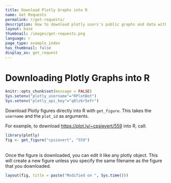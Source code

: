 ```yaml
---
title: Download Plotly Graphs into R
name: Get Requests
permalink: r/get-requests/
description: How to download plotly users's public graphs and data with R.
layout: base
thumbnail: /images/get-requests.png
language: r
page_type: example_index
has_thumbnail: false
display_as: get_request
---
```


# Downloading Plotly Graphs into R

```r
knitr::opts_chunk$set(message = FALSE)
Sys.setenv("plotly_username"="RPlotBot")
Sys.setenv("plotly_api_key"="q0lz6r5efr")
```

Download Plotly figures directly into R with `get_figure`. This takes the `username` and the `plot_id` as arguments.

For example, to download [https://plot.ly/~cpsievert/559](https://plot.ly/~cpsievert/559) into R, call:

```r
library(plotly)
fig <- get_figure("cpsievert", "559")
```

<br>
Once the figure is downloaded, you can edit it like any plotly object. This will create a new figure unless you specify the same filename as the figure that you downloaded.

```r
layout(fig, title = paste("Modified on ", Sys.time()))
```
